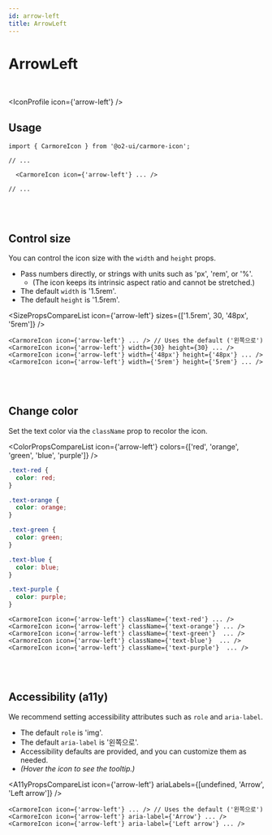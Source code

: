 ```yaml
---
id: arrow-left
title: ArrowLeft
---
```




# ArrowLeft

<br />

<IconProfile icon={'arrow-left'} />

## Usage

```tsx
import { CarmoreIcon } from '@o2-ui/carmore-icon';

// ...

  <CarmoreIcon icon={'arrow-left'} ... />

// ...
```

<br />
<br />

## Control size

You can control the icon size with the `width` and `height` props.

- Pass numbers directly, or strings with units such as 'px', 'rem', or '%'.
  - (The icon keeps its intrinsic aspect ratio and cannot be stretched.)
- The default `width` is '1.5rem'.
- The default `height` is '1.5rem'.

<SizePropsCompareList icon={'arrow-left'} sizes={['1.5rem', 30, '48px', '5rem']} />

```tsx
<CarmoreIcon icon={'arrow-left'} ... /> // Uses the default ('왼쪽으로')
<CarmoreIcon icon={'arrow-left'} width={30} height={30} ... />
<CarmoreIcon icon={'arrow-left'} width={'48px'} height={'48px'} ... />
<CarmoreIcon icon={'arrow-left'} width={'5rem'} height={'5rem'} ... />
```

<br />
<br />

## Change color

Set the text color via the `className` prop to recolor the icon.

<ColorPropsCompareList icon={'arrow-left'} colors={['red', 'orange', 'green', 'blue', 'purple']} />

```css
.text-red {
  color: red;
}

.text-orange {
  color: orange;
}

.text-green {
  color: green;
}

.text-blue {
  color: blue;
}

.text-purple {
  color: purple;
}
```

```tsx
<CarmoreIcon icon={'arrow-left'} className={'text-red'} ... />
<CarmoreIcon icon={'arrow-left'} className={'text-orange'} ... />
<CarmoreIcon icon={'arrow-left'} className={'text-green'}  ... />
<CarmoreIcon icon={'arrow-left'} className={'text-blue'}  ... />
<CarmoreIcon icon={'arrow-left'} className={'text-purple'}  ... />
```

<br />
<br />

## Accessibility (a11y)

We recommend setting accessibility attributes such as `role` and `aria-label`.

- The default `role` is 'img'.
- The default `aria-label` is '왼쪽으로'.
- Accessibility defaults are provided, and you can customize them as needed.
- _(Hover the icon to see the tooltip.)_

<A11yPropsCompareList icon={'arrow-left'} ariaLabels={[undefined, 'Arrow', 'Left arrow']} />

```tsx
<CarmoreIcon icon={'arrow-left'} ... /> // Uses the default ('왼쪽으로')
<CarmoreIcon icon={'arrow-left'} aria-label={'Arrow'} ... />
<CarmoreIcon icon={'arrow-left'} aria-label={'Left arrow'} ... />
```
